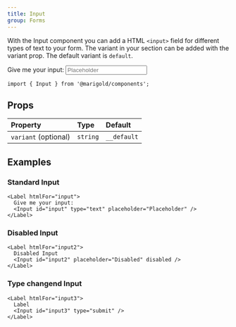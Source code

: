 ```yaml
---
title: Input
group: Forms
---
```


With the Input component you can add a HTML `<input>` field for different types of text to your form.
The variant in your section can be added with the variant prop. The default variant is `default`.

<Preview>
  <Label htmlFor="input">
    Give me your input:
    <Input id="input" type="text" placeholder="Placeholder" />
  </Label>
</Preview>

```tsx onlyCode
import { Input } from '@marigold/components';
```

## Props

| Property             | Type     | Default     |
| :------------------- | :------- | :---------- |
| `variant` (optional) | `string` | `__default` |

## Examples

### Standard Input

```tsx expandCode
<Label htmlFor="input">
  Give me your input:
  <Input id="input" type="text" placeholder="Placeholder" />
</Label>
```

### Disabled Input

```tsx
<Label htmlFor="input2">
  Disabled Input
  <Input id="input2" placeholder="Disabled" disabled />
</Label>
```

### Type changend Input

```tsx
<Label htmlFor="input3">
  Label
  <Input id="input3" type="submit" />
</Label>
```
